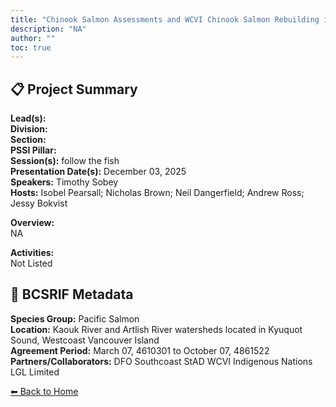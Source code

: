 ```yaml
---
title: "Chinook Salmon Assessments and WCVI Chinook Salmon Rebuilding in the Kaouk and Artlish Watersheds"
description: "NA"
author: ""
toc: true
---
```


## 📋 Project Summary

**Lead(s):**   
**Division:**   
**Section:**   
**PSSI Pillar:**   
**Session(s):** follow the fish  
**Presentation Date(s):** December 03, 2025  
**Speakers:** Timothy Sobey  
**Hosts:** Isobel Pearsall; Nicholas Brown; Neil Dangerfield; Andrew Ross; Jessy Bokvist  

**Overview:**  
NA   

**Activities:**  
Not Listed

## 🧬 BCSRIF Metadata

**Species Group:** Pacific Salmon  
**Location:** Kaouk River and Artlish River watersheds located in Kyuquot Sound, Westcoast Vancouver Island  
**Agreement Period:** March 07, 4610301 to October 07, 4861522  
**Partners/Collaborators:** DFO Southcoast StAD
WCVI Indigenous Nations
LGL Limited  

[⬅ Back to Home](../index.qmd)

